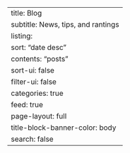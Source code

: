 ---
title: Blog
subtitle: News, tips, and rantings
listing:
  sort: "date desc"
  contents: "posts"
  sort-ui: false
  filter-ui: false
  categories: true
  feed: true
page-layout: full
title-block-banner-color: body
search: false
---